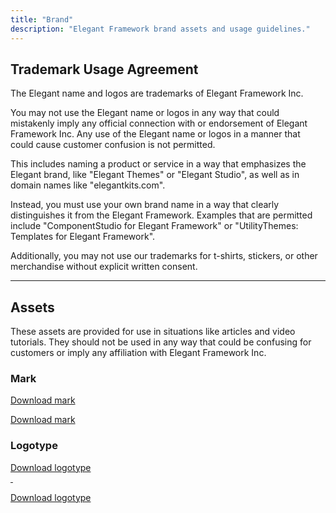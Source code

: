 ```yaml
---
title: "Brand"
description: "Elegant Framework brand assets and usage guidelines."
---
```




## Trademark Usage Agreement

The Elegant name and logos are trademarks of Elegant Framework Inc.

You may not use the Elegant name or logos in any way that could mistakenly imply any official connection with or endorsement of Elegant Framework Inc. Any use of the Elegant name or logos in a manner that could cause customer confusion is not permitted.

This includes naming a product or service in a way that emphasizes the Elegant brand, like "Elegant Themes" or "Elegant Studio", as well as in domain names like "elegantkits.com".

Instead, you must use your own brand name in a way that clearly distinguishes it from the Elegant Framework.  Examples that are permitted include "ComponentStudio for Elegant Framework" or "UtilityThemes: Templates for Elegant Framework".

Additionally, you may not use our trademarks for t-shirts, stickers, or other merchandise without explicit written consent.

---

## Assets

These assets are provided for use in situations like articles and video tutorials. They should not be used in any way that could be confusing for customers or imply any affiliation with Elegant Framework Inc.

### Mark

<div className="pt-5 pb-8">
  <a href={tailwindcssLogoMark} download>
    <span className="sr-only">Download mark</span>
    <div className="max-w-xl">
      <div className="relative" style={{ paddingTop: `${33 / 262 * 100}%` }}>
        <img className="absolute inset-0 w-full h-full object-contain object-left" src={tailwindcssLogoMark} alt="" width={54} height={33} style={{ margin: 0 }} />
      </div>
    </div>
  </a>
</div>

<a href={tailwindcssLogoMark} download>Download mark</a>

### Logotype

<div className="pt-5 pb-8">
  <a href={tailwindcssLogoMark} download>
    <span className="sr-only">Download logotype</span>
    <div className="max-w-xl">
      <div className="relative" style={{ paddingTop: `${33 / 262 * 100}%` }}>
        <img className="absolute inset-0 w-full h-full block dark:hidden" src={tailwindcssLogoType} alt="" width={262} height={33} style={{ margin: 0 }} />
        <img className="absolute inset-0 w-full h-full hidden dark:block" src={tailwindcssLogoTypeWhite} alt="" width={262} height={33} style={{ margin: 0 }} />
      </div>
    </div>
  </a>
</div>

<a href="/brand/tailwindcss-logotype.zip" download>Download logotype</a>
